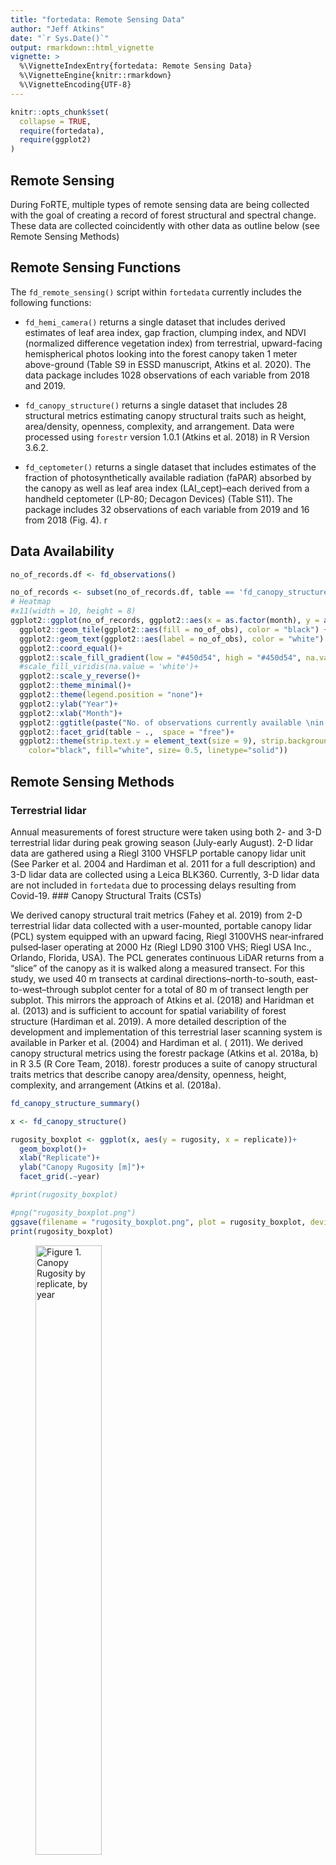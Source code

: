 ```yaml
---
title: "fortedata: Remote Sensing Data"
author: "Jeff Atkins"
date: "`r Sys.Date()`"
output: rmarkdown::html_vignette
vignette: >
  %\VignetteIndexEntry{fortedata: Remote Sensing Data}
  %\VignetteEngine{knitr::rmarkdown}
  %\VignetteEncoding{UTF-8}
---
```


```r
knitr::opts_chunk$set(
  collapse = TRUE,
  require(fortedata),
  require(ggplot2)
)

```

## Remote Sensing 

During FoRTE, multiple types of remote sensing data are being collected with the goal of creating a record of forest structural and spectral change. These data are collected coincidently with other data as outline below (see Remote Sensing Methods) 

## Remote Sensing Functions

The `fd_remote_sensing()` script within `fortedata` currently includes the following functions:

* `fd_hemi_camera()` returns a single dataset that includes derived estimates of leaf area index, gap fraction, clumping index, and NDVI (normalized difference vegetation index) from terrestrial, upward-facing hemispherical photos looking into the forest canopy taken 1 meter above-ground (Table S9 in ESSD manuscript, Atkins et al. 2020). The data package includes 1028 observations of each variable from 2018 and 2019.

* `fd_canopy_structure()` returns a single dataset that includes 28 structural metrics estimating canopy structural traits such as height, area/density, openness, complexity, and arrangement. Data were processed using  `forestr` version 1.0.1 (Atkins et al. 2018) in R Version 3.6.2.


* `fd_ceptometer()` returns a single dataset that includes estimates of the fraction of photosynthetically available radiation (faPAR) absorbed by the canopy as well as leaf area index (LAI_cept)--each derived from a handheld ceptometer (LP-80; Decagon Devices) (Table S11). The package includes 32 observations of each variable from 2019 and 16 from 2018 (Fig. 4). 
r

## Data Availability

```r
no_of_records.df <- fd_observations()

no_of_records <- subset(no_of_records.df, table == 'fd_canopy_structure' | table == 'fd_hemi_camera')
# Heatmap
#x11(width = 10, height = 8)
ggplot2::ggplot(no_of_records, ggplot2::aes(x = as.factor(month), y = as.integer(year), fill= no_of_obs)) +
  ggplot2::geom_tile(ggplot2::aes(fill = no_of_obs), color = "black") +
  ggplot2::geom_text(ggplot2::aes(label = no_of_obs), color = "white") +
  ggplot2::coord_equal()+
  ggplot2::scale_fill_gradient(low = "#450d54", high = "#450d54", na.value = 'white')+
  #scale_fill_viridis(na.value = 'white')+
  ggplot2::scale_y_reverse()+
  ggplot2::theme_minimal()+
  ggplot2::theme(legend.position = "none")+
  ggplot2::ylab("Year")+
  ggplot2::xlab("Month")+
  ggplot2::ggtitle(paste("No. of observations currently available \nin each remote sensing function as of:", Sys.Date()))+
  ggplot2::facet_grid(table ~ .,  space = "free")+
  ggplot2::theme(strip.text.y = element_text(size = 9), strip.background = element_rect(
    color="black", fill="white", size= 0.5, linetype="solid"))


```

## Remote Sensing Methods

### Terrestrial lidar

Annual measurements of forest structure were taken using both 2- and 3-D terrestrial lidar during peak growing season (July-early August). 2-D lidar data are gathered using a Riegl 3100 VHSFLP portable canopy lidar unit (See Parker et al. 2004 and Hardiman et al. 2011 for a full description) and 3-D lidar data are collected using a Leica BLK360. Currently, 3-D lidar data are not included in `fortedata` due to processing delays resulting from Covid-19. 
### Canopy Structural Traits (CSTs)


We derived canopy structural trait metrics (Fahey et al. 2019) from 2-D terrestrial lidar data collected with a user-mounted, portable canopy lidar (PCL) system equipped with an upward facing, Riegl 3100VHS near‐infrared pulsed‐laser operating at 2000 Hz (Riegl LD90 3100 VHS; Riegl USA Inc., Orlando, Florida, USA). The PCL generates continuous LiDAR returns from a “slice” of the canopy as it is walked along a measured transect. For this study, we used 40 m transects at cardinal directions--north-to-south,  east-to-west--through subplot center for a total of 80 m of transect length per subplot. This mirrors the approach of Atkins et al. (2018) and Haridman et al. (2013) and is sufficient to account for spatial variability of forest structure (Hardiman et al. 2019).  A more detailed description of the development and implementation of this terrestrial laser scanning system is available in Parker et al. (2004) and Hardiman et al. ( 2011).  We derived canopy structural metrics using the forestr package (Atkins et al. 2018a, b) in R 3.5 (R Core Team, 2018). forestr produces a suite of canopy structural traits metrics that describe canopy area/density, openness, height, complexity, and arrangement (Atkins et al. (2018a). 


```r
fd_canopy_structure_summary()
```

```r
x <- fd_canopy_structure()

rugosity_boxplot <- ggplot(x, aes(y = rugosity, x = replicate))+
  geom_boxplot()+
  xlab("Replicate")+
  ylab("Canopy Rugosity [m]")+
  facet_grid(.~year)

#print(rugosity_boxplot)

#png("rugosity_boxplot.png")
ggsave(filename = "rugosity_boxplot.png", plot = rugosity_boxplot, device = "png")
print(rugosity_boxplot)
```
![Figure 1. Canopy Rugosity by replicate, by year](rugosity_boxplot.png){width=50%}

### Hemispherical Camera Imagery

Below-canopy, hemispherical images  were taken using a 24 Megapixel DSLR camera (Regent Instruments; Quebec, QU, Canda) with a 180° hemispherical lens during peak leaf-out (~July). The camera was facing-upwards, into the canopy and was mounted on a self-leveling tripod with the lens at 1 m from the ground. Leaf area index (LAI~CAM~) was estimated using WinSCANOPY (Regent Instruments).
  
  ![REU student Evan Paris taking images of the canopy using the NDVI camera](https://user-images.githubusercontent.com/8354517/87785843-e83ea500-c806-11ea-8218-d04d0f6d3a1d.jpg){width=50%} 
  
  
  ![Sample NDVI image](https://user-images.githubusercontent.com/8354517/87794606-dd8b0c80-c814-11ea-982a-5b3ee7920d86.jpg){width=40%}
  
  


```r
fd_hemi_camera()
```

```r
x <- fd_hemi_camera()

ggplot(x, aes(y = lai_cam, x = replicate))+
  geom_boxplot()+
  xlab("Replicate")+
  ylab("Leaf Area Index")

```

### Light Interception and Availbility

Light data--as *fpar*, the fraction of photosynthetically available radiation absorbed by the canopy--was acquired using a Decagon LP-80 handheld ceptometer (Decagon Devices; Pullman, Washington). *fpar* is the ratio of PAR above the canopy, to that measured below. *fpar* is assumed to be the difference between the two values. Below-canopy PAR measurements for each plot were taken along north-south and east-west transects (similar to PCL data above), with measurements taken every 1 to 3 m for a total of 30 - 60 measurements then averaged to make a subplot level mean of below-canopy PAR. Above-canopy PAR measurements were taken in open areas to ensure no interference from the canopy. 

```r
fd_ceptometer()
```


## References
[Atkins, J. W., Bohrer, G., Fahey, R. T., Hardiman, B. S., Morin, T. H., Stovall, A. E., ... & Gough, C. M. (2018). Quantifying vegetation and canopy structural complexity from terrestrial LiDAR data using the forestr r package. Methods in Ecology and Evolution, 9(10), 2057-2066.](https://besjournals.onlinelibrary.wiley.com/doi/pdf/10.1111/2041-210X.13061)

[Atkins, J. W., Agee, E., Barry, A., Dahlin, K. M., Dorheim, K., Grigri, M. S., ... & McGuigan, C. (2020). The fortedata R package: open-science datasets from a manipulative experiment testing forest resilience. Earth System Science Data Discussions, 1-18.](https://essd.copernicus.org/preprints/essd-2020-112/essd-2020-112.pdf)

[Hardiman, B. S., Bohrer, G., Gough, C. M., Vogel, C. S., & Curtis, P. S. (2011). The role of canopy structural complexity in wood net primary production of a maturing northern deciduous forest. Ecology, 92(9), 1818-1827.](https://esajournals.onlinelibrary.wiley.com/doi/pdf/10.1890/10-2192.1?casa_token=MQZpgQKa6ewAAAAA:DSJJvB1zmKSdyDGGjQzVdvBfobmyYlp1uOl2oa9fn8mvetH1-z2fgqdnyD5EJxPjRPqUHOx4Jn1c-Q)

[Parker, G. G., Harding, D. J., & Berger, M. L. (2004). A portable LIDAR system for rapid determination of forest canopy structure. Journal of Applied Ecology, 41(4), 755-767.](https://besjournals.onlinelibrary.wiley.com/doi/pdf/10.1111/j.0021-8901.2004.00925.x)
